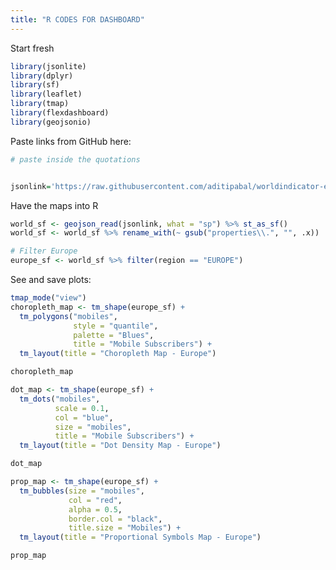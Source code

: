 ```yaml
---
title: "R CODES FOR DASHBOARD"
---
```


Start fresh

```r
library(jsonlite)
library(dplyr)
library(sf)
library(leaflet)
library(tmap)
library(flexdashboard)
library(geojsonio)
```

Paste links from GitHub here:

```r
# paste inside the quotations


jsonlink='https://raw.githubusercontent.com/aditipabal/worldindicator-europe/refs/heads/main/worldindicators.json'
```

Have the maps into R

```r
world_sf <- geojson_read(jsonlink, what = "sp") %>% st_as_sf()
world_sf <- world_sf %>% rename_with(~ gsub("properties\\.", "", .x))

# Filter Europe
europe_sf <- world_sf %>% filter(region == "EUROPE")
```

See and save plots:

```r
tmap_mode("view")
choropleth_map <- tm_shape(europe_sf) +
  tm_polygons("mobiles",
              style = "quantile",
              palette = "Blues",
              title = "Mobile Subscribers") +
  tm_layout(title = "Choropleth Map - Europe")

choropleth_map

```

```r
dot_map <- tm_shape(europe_sf) +
  tm_dots("mobiles",
          scale = 0.1,
          col = "blue",
          size = "mobiles",
          title = "Mobile Subscribers") +
  tm_layout(title = "Dot Density Map - Europe")

dot_map

```

```r
prop_map <- tm_shape(europe_sf) +
  tm_bubbles(size = "mobiles",
             col = "red",
             alpha = 0.5,
             border.col = "black",
             title.size = "Mobiles") +
  tm_layout(title = "Proportional Symbols Map - Europe")

prop_map
```
